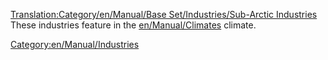 [[Translation:Category/en/Manual/Base Set/Industries/Sub-Arctic Industries]]
These industries feature in the [[en/Manual/Climates]] climate.

[[Category:en/Manual/Industries]]